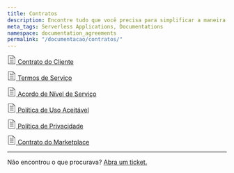 ```yaml
---
title: Contratos
description: Encontre tudo que você precisa para simplificar a maneira de criar e executar aplicações modernas.
meta_tags: Serverless Applications, Documentations
namespace: documentation_agreements
permalink: "/documentacao/contratos/"
---
```


[<svg width="20" xmlns="http://www.w3.org/2000/svg" class="icon icon-list" viewBox="0 0 60 60"><g stroke="var(--theme-text-lighter)" fill="var(--theme-text-lighter)" stroke-width="0"><g stroke="none"><path d="M42.5 22h-25a1 1 0 1 0 0 2h25a1 1 0 1 0 0-2zm-25-6h10a1 1 0 1 0 0-2h-10a1 1 0 1 0 0 2zm25 14h-25a1 1 0 1 0 0 2h25a1 1 0 1 0 0-2zm0 8h-25a1 1 0 1 0 0 2h25a1 1 0 1 0 0-2zm0 8h-25a1 1 0 1 0 0 2h25a1 1 0 1 0 0-2z"/><path d="M38.914 0H6.5v60h47V14.586L38.914 0zm.586 3.414L50.086 14H39.5V3.414zM8.5 58V2h29v14h14v42h-43z"/></g></g></svg> Contrato do Cliente](/pt-br/documentacao/contratos/contrato-de-cliente/)

[<svg width="20" xmlns="http://www.w3.org/2000/svg" class="icon icon-list" viewBox="0 0 60 60"><g stroke="var(--theme-text-lighter)" fill="var(--theme-text-lighter)" stroke-width="0"><g stroke="none"><path d="M42.5 22h-25a1 1 0 1 0 0 2h25a1 1 0 1 0 0-2zm-25-6h10a1 1 0 1 0 0-2h-10a1 1 0 1 0 0 2zm25 14h-25a1 1 0 1 0 0 2h25a1 1 0 1 0 0-2zm0 8h-25a1 1 0 1 0 0 2h25a1 1 0 1 0 0-2zm0 8h-25a1 1 0 1 0 0 2h25a1 1 0 1 0 0-2z"/><path d="M38.914 0H6.5v60h47V14.586L38.914 0zm.586 3.414L50.086 14H39.5V3.414zM8.5 58V2h29v14h14v42h-43z"/></g></g></svg> Termos de Serviço](/pt-br/documentacao/contratos/tds/)

[<svg width="20" xmlns="http://www.w3.org/2000/svg" class="icon icon-list" viewBox="0 0 60 60"><g stroke="var(--theme-text-lighter)" fill="var(--theme-text-lighter)" stroke-width="0"><g stroke="none"><path d="M42.5 22h-25a1 1 0 1 0 0 2h25a1 1 0 1 0 0-2zm-25-6h10a1 1 0 1 0 0-2h-10a1 1 0 1 0 0 2zm25 14h-25a1 1 0 1 0 0 2h25a1 1 0 1 0 0-2zm0 8h-25a1 1 0 1 0 0 2h25a1 1 0 1 0 0-2zm0 8h-25a1 1 0 1 0 0 2h25a1 1 0 1 0 0-2z"/><path d="M38.914 0H6.5v60h47V14.586L38.914 0zm.586 3.414L50.086 14H39.5V3.414zM8.5 58V2h29v14h14v42h-43z"/></g></g></svg> Acordo de Nível de Serviço](/pt-br/documentacao/contratos/sla/)

[<svg width="20" xmlns="http://www.w3.org/2000/svg" class="icon icon-list" viewBox="0 0 60 60"><g stroke="var(--theme-text-lighter)" fill="var(--theme-text-lighter)" stroke-width="0"><g stroke="none"><path d="M42.5 22h-25a1 1 0 1 0 0 2h25a1 1 0 1 0 0-2zm-25-6h10a1 1 0 1 0 0-2h-10a1 1 0 1 0 0 2zm25 14h-25a1 1 0 1 0 0 2h25a1 1 0 1 0 0-2zm0 8h-25a1 1 0 1 0 0 2h25a1 1 0 1 0 0-2zm0 8h-25a1 1 0 1 0 0 2h25a1 1 0 1 0 0-2z"/><path d="M38.914 0H6.5v60h47V14.586L38.914 0zm.586 3.414L50.086 14H39.5V3.414zM8.5 58V2h29v14h14v42h-43z"/></g></g></svg> Política de Uso Aceitável](/pt-br/documentacao/contratos/politica-de-uso-aceitavel/)

[<svg width="20" xmlns="http://www.w3.org/2000/svg" class="icon icon-list" viewBox="0 0 60 60"><g stroke="var(--theme-text-lighter)" fill="var(--theme-text-lighter)" stroke-width="0"><g stroke="none"><path d="M42.5 22h-25a1 1 0 1 0 0 2h25a1 1 0 1 0 0-2zm-25-6h10a1 1 0 1 0 0-2h-10a1 1 0 1 0 0 2zm25 14h-25a1 1 0 1 0 0 2h25a1 1 0 1 0 0-2zm0 8h-25a1 1 0 1 0 0 2h25a1 1 0 1 0 0-2zm0 8h-25a1 1 0 1 0 0 2h25a1 1 0 1 0 0-2z"/><path d="M38.914 0H6.5v60h47V14.586L38.914 0zm.586 3.414L50.086 14H39.5V3.414zM8.5 58V2h29v14h14v42h-43z"/></g></g></svg> Política de Privacidade](/pt-br/documentacao/contratos/politica-de-privacidade/)

[<svg width="20" xmlns="http://www.w3.org/2000/svg" class="icon icon-list" viewBox="0 0 60 60"><g stroke="var(--theme-text-lighter)" fill="var(--theme-text-lighter)" stroke-width="0"><g stroke="none"><path d="M42.5 22h-25a1 1 0 1 0 0 2h25a1 1 0 1 0 0-2zm-25-6h10a1 1 0 1 0 0-2h-10a1 1 0 1 0 0 2zm25 14h-25a1 1 0 1 0 0 2h25a1 1 0 1 0 0-2zm0 8h-25a1 1 0 1 0 0 2h25a1 1 0 1 0 0-2zm0 8h-25a1 1 0 1 0 0 2h25a1 1 0 1 0 0-2z"/><path d="M38.914 0H6.5v60h47V14.586L38.914 0zm.586 3.414L50.086 14H39.5V3.414zM8.5 58V2h29v14h14v42h-43z"/></g></g></svg> Contrato do Marketplace](/en/documentation/agreements/marketplace/marketplace-agreement/)

---

Não encontrou o que procurava? [Abra um ticket.](https://tickets.azion.com/en/support/login)
